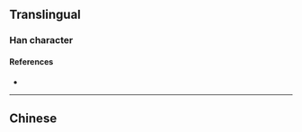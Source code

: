{{also|槧}}
{{character info/new}}
==Translingual==

===Han character===
{{Han char|rn=75|rad=木|as=08|sn=12|four=|canj=KLD|ids=⿱斩木}}

====References====
* {{Han ref|kx=0537.131|hdz=21229.070|uh=6920|ud=26912}}

----

==Chinese==
{{zh-see|槧}}